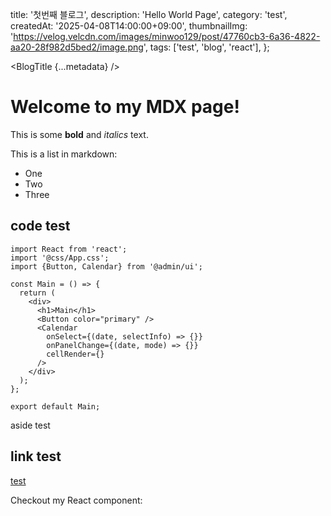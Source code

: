   title: '첫번째 블로그',
  description: 'Hello World Page',
  category: 'test',
  createdAt: '2025-04-08T14:00:00+09:00',
  thumbnailImg:
    'https://velog.velcdn.com/images/minwoo129/post/47760cb3-6a36-4822-aa20-28f982d5bed2/image.png',
  tags: ['test', 'blog', 'react'],
};

<BlogTitle {...metadata} />

# Welcome to my MDX page!

This is some **bold** and _italics_ text.

This is a list in markdown:

- One
- Two
- Three

## code test

```tsx:TestTitle showLineNumbers
import React from 'react';
import '@css/App.css';
import {Button, Calendar} from '@admin/ui';

const Main = () => {
  return (
    <div>
      <h1>Main</h1>
      <Button color="primary" />
      <Calendar
        onSelect={(date, selectInfo) => {}}
        onPanelChange={(date, mode) => {}}
        cellRender={}
      />
    </div>
  );
};

export default Main;
```

<aside>aside test</aside>

## link test

[test](https://naver.com)

Checkout my React component:
